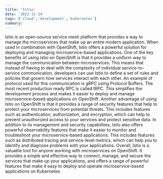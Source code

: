 ```yaml
---
title: 'Istio'
date: '2022-12-14'
tags: ['cloud','development','kubernetes']
summary:  
---
```


Istio is an open-source service mesh platform that provides a way to manage the microservices that make up an entire modern application. 
When used in combination with OpenShift, Istio offers a powerful solution for deploying and managing microservice-based applications.
One of the key benefits of using Istio on OpenShift is that it provides a uniform way to manage the communication between microservices. 
This means that instead of having to deal with the complexity of individual service-to-service communication, developers can use Istio to define a set of rules and policies that govern how services interact with each other. 
An example of protocol used for this communication is gRPC using Protocol Buffers. The most recent production ready RPC is called tRPC.
This simplifies the development process and makes it easier to deploy and manage microservice-based applications on OpenShift.
Another advantage of using Istio on OpenShift is that it provides a range of security features that help to protect your microservices from potential threats. 
This includes features such as authentication, authorization, and encryption, which can help to prevent unauthorized access to your services and protect sensitive data.
In addition to its management and security capabilities, Istio also offers powerful observability features that make it easier to monitor and troubleshoot your microservice-based applications. 
This includes features such as distributed tracing and service-level metrics, which can help you to identify and diagnose problems with your applications.
Overall, Istio is a valuable tool for anyone working with microservices on OpenShift. 
It provides a simple and effective way to connect, manage, and secure the services that make up your applications, and offers a range of powerful features that make it easy to deploy and operate microservice-based applications on Kubernetes.
